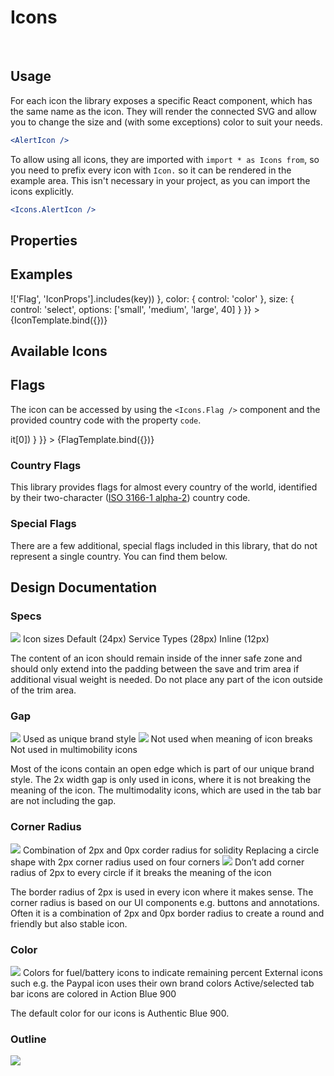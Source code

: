 

<Meta title="Essentials/Icons" />


# Icons

<br />

## Usage

For each icon the library exposes a specific React component, which has the same name as the icon. They will render the
connected SVG and allow you to change the size and (with some exceptions) color to suit your needs.

```jsx
<AlertIcon />
```

To allow using all icons, they are imported with `import * as Icons from`, so you need to prefix every icon with `Icon.`
so it can be rendered in the example area. This isn't necessary in your project, as you can import the icons explicitly.

```jsx
<Icons.AlertIcon />
```

## Properties

<ArgsTable of={Icons.AlertIcon} />

## Examples

<Canvas>
    <Story
        name="Icons"
        args={{
            name: 'AlertIcon',
            color: Colors.ATTENTION_YELLOW_900,
            size: 40
        }}
        argTypes={{
            name: {
                description: 'Name of the icon\n\n**Example Only!**',
                control: 'select',
                options: Object.keys(Icons).filter(key => !['Flag', 'IconProps'].includes(key))
            },
            color: {
                control: 'color'
            },
            size: {
                control: 'select',
                options: ['small', 'medium', 'large', 40]
            }
        }}
    >
        {IconTemplate.bind({})}
    </Story>
</Canvas>

<ArgsTable story="Icons" />

## Available Icons

<SearchableIconGrid />

## Flags

The icon can be accessed by using the `<Icons.Flag />` component and the provided country code with the property `code`.

<Canvas>
    <Story
        name="Flags"
        args={{
            code: 'US'
        }}
        argTypes={{
            code: {
                description: 'Two letters ISO country code.',
                control: 'select',
                options: Object.entries(FlagIcons).map(it => it[0])
            }
        }}
    >
        {FlagTemplate.bind({})}
    </Story>
</Canvas>

<ArgsTable story="Flags" />

### Country Flags

This library provides flags for almost every country of the world, identified by their two-character
([ISO 3166-1 alpha-2](https://en.wikipedia.org/wiki/ISO_3166-1)) country code.

<IconGallery>
    <IconItem name='code="DE"'>
        <Flag code="DE" />
    </IconItem>
    <IconItem name='code="AT"'>
        <Flag code="AT" />
    </IconItem>
    <IconItem name='code="NL"'>
        <Flag code="NL" />
    </IconItem>
    <IconItem name='code="BE"'>
        <Flag code="BE" />
    </IconItem>
    <IconItem name='code="ES"'>
        <Flag code="ES" />
    </IconItem>
    <IconItem name='code="PE"'>
        <Flag code="PE" />
    </IconItem>
    <IconItem name='code="IT"'>
        <Flag code="IT" />
    </IconItem>
    <IconItem name='code="SE"'>
        <Flag code="SE" />
    </IconItem>
</IconGallery>

### Special Flags

There are a few additional, special flags included in this library, that do not represent a single country. You can
find them below.

<IconGallery>
    <IconItem name='code="EU"'>
        <Flag code="EU" />
    </IconItem>
    <IconItem name='code="WW"'>
        <Flag code="WW" />
    </IconItem>
    <IconItem name='code="CAF"'>
        <Flag code="CAF" />
    </IconItem>
    <IconItem name='code="CAS"'>
        <Flag code="CAS" />
    </IconItem>
    <IconItem name='code="CEU"'>
        <Flag code="CEU" />
    </IconItem>
    <IconItem name='code="CNA"'>
        <Flag code="CNA" />
    </IconItem>
    <IconItem name='code="CSA"'>
        <Flag code="CSA" />
    </IconItem>
    <IconItem name='code="COC"'>
        <Flag code="COC" />
    </IconItem>
</IconGallery>

## Design Documentation

### Specs

<GuidelineBlock>
    <GuidelineImage>
        <img src={SpecsSvg} />
    </GuidelineImage>
    <GuidelineContent>
        <Headline as="h5" mb={2}>
            Icon sizes
        </Headline>
        <GuidelineList>
            <Icons.CheckCircleOutlineIcon style={{ placeSelf: 'center' }} />
            Default (24px)
            <Icons.BoltCircleIcon size="large" style={{ placeSelf: 'center' }} />
            Service Types (28px)
            <Icons.InfoCircleOutlineIcon size="small" style={{ placeSelf: 'center' }} />
            Inline (12px)
        </GuidelineList>
    </GuidelineContent>
</GuidelineBlock>

The content of an icon should remain inside of the inner safe zone and should only extend into the padding between
the save and trim area if additional visual weight is needed. Do not place any part of the icon outside of the trim area.

### Gap

<GuidelineBlock>
    <GuidelineImage>
        <img src={GapSvg} />
    </GuidelineImage>
    <GuidelineContent>
        <GuidelineList>
            <Icons.CalculatorIcon />
            Used as unique brand style
            <img src={GapCrossedIconSvg} />
            Not used when meaning of icon breaks
            <Icons.TrainOutlineIcon />
            Not used in multimobility icons
        </GuidelineList>
    </GuidelineContent>
</GuidelineBlock>

Most of the icons contain an open edge which is part of our unique brand style.
The 2x width gap is only used in icons, where it is not breaking the meaning of the icon.
The multimodality icons, which are used in the tab bar are not including the gap.

### Corner Radius

<GuidelineBlock>
    <GuidelineImage>
        <img src={RadiusSvg} />
    </GuidelineImage>
    <GuidelineContent>
        <GuidelineList>
            <Icons.SpeechbubblesSingleIcon />
            Combination of 2px and 0px corder radius for solidity
            <Icons.ClockIcon />
            Replacing a circle shape with 2px corner radius used on four corners
            <img src={RadiusCrossedIconSvg} />
            Don’t add corner radius of 2px to every circle if it breaks the meaning of the icon
        </GuidelineList>
    </GuidelineContent>
</GuidelineBlock>

The border radius of 2px is used in every icon where it makes sense.
The corner radius is based on our UI components e.g. buttons and annotations.
Often it is a combination of 2px and 0px border radius to create a round and friendly but also stable icon.

### Color

<GuidelineBlock>
    <GuidelineImage>
        <img src={ColorSvg} />
    </GuidelineImage>
    <GuidelineContent>
        <GuidelineList>
            <Icons.BatteryChargingIcon />
            Colors for fuel/battery icons to indicate remaining percent
            <Icons.PayPalIcon />
            External icons such e.g. the Paypal icon uses their own brand colors
            <Icons.ScooterSolidIcon color={Colors.ACTION_BLUE_900} />
            Active/selected tab bar icons are colored in Action Blue 900
        </GuidelineList>
    </GuidelineContent>
</GuidelineBlock>

The default color for our icons is Authentic Blue 900.

### Outline

<img src={BorderSvg} />
